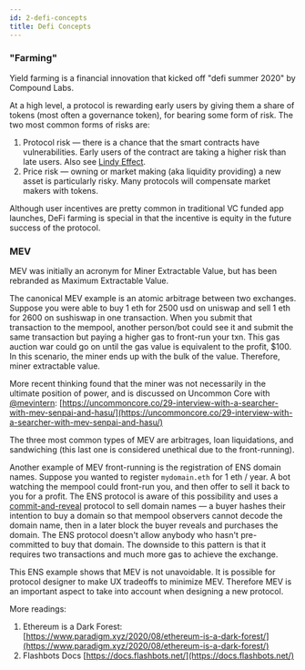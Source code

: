 ```yaml
---
id: 2-defi-concepts
title: Defi Concepts
---
```


### "Farming"

Yield farming is a financial innovation that kicked off "defi summer 2020" by Compound Labs. 

At a high level, a protocol is rewarding early users by giving them a share of tokens (most often a governance token), for bearing some form of risk. The two most common forms of risks are:

1. Protocol risk — there is a chance that the smart contracts have vulnerabilities. Early users of the contract are taking a higher risk than late users. Also see [Lindy Effect](https://en.wikipedia.org/wiki/Lindy_effect).
2. Price risk — owning or market making (aka liquidity providing) a new asset is particularly risky. Many protocols will compensate market makers with tokens.

Although user incentives are pretty common in traditional VC funded app launches, DeFi farming is special in that the incentive is equity in the future success of the protocol.

### MEV

MEV was initially an acronym for Miner Extractable Value, but has been rebranded as Maximum Extractable Value.

The canonical MEV example is an atomic arbitrage between two exchanges. Suppose you were able to buy 1 eth for 2500 usd on uniswap and sell 1 eth for 2600 on sushiswap in one transaction. When you submit that transaction to the mempool, another person/bot could see it and submit the same transaction but paying a higher gas to front-run your txn. This gas auction war could go on until the gas value is equivalent to the profit, $100. In this scenario, the miner ends up with the bulk of the value. Therefore, miner extractable value.

More recent thinking found that the miner was not necessarily in the ultimate position of power, and is discussed on Uncommon Core with [@mevintern](https://twitter.com/mevintern): [https://uncommoncore.co/29-interview-with-a-searcher-with-mev-senpai-and-hasu/](https://uncommoncore.co/29-interview-with-a-searcher-with-mev-senpai-and-hasu/)

The three most common types of MEV are arbitrages, loan liquidations, and sandwiching (this last one is considered unethical due to the front-running).

Another example of MEV front-running is the registration of ENS domain names. Suppose you wanted to register `mydomain.eth` for 1 eth / year. A bot watching the mempool could front-run you, and then offer to sell it back to you for a profit. The ENS protocol is aware of this possibility and uses a [commit-and-reveal](https://medium.com/polyswarm/commit-and-reveal-adapting-an-old-scheme-for-new-tricks-e3eafa0b3714) protocol to sell domain names — a buyer hashes their intention to buy a domain so that mempool observers cannot decode the domain name, then in a later block the buyer reveals and purchases the domain. The ENS protocol doesn't allow anybody who hasn't pre-committed to buy that domain. The downside to this pattern is that it requires two transactions and much more gas to achieve the exchange.

This ENS example shows that MEV is not unavoidable. It is possible for protocol designer to make UX tradeoffs to minimize MEV. Therefore MEV is an important aspect to take into account when designing a new protocol.

More readings:

1. Ethereum is a Dark Forest: [https://www.paradigm.xyz/2020/08/ethereum-is-a-dark-forest/](https://www.paradigm.xyz/2020/08/ethereum-is-a-dark-forest/)
2. Flashbots Docs [https://docs.flashbots.net/](https://docs.flashbots.net/)